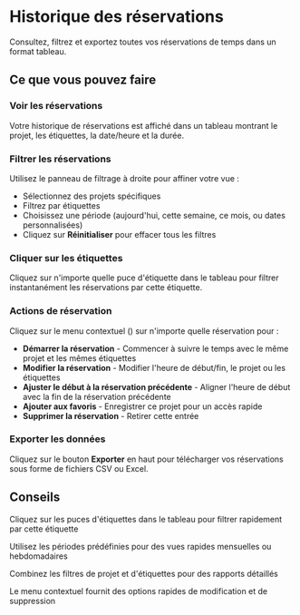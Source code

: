 # Historique des réservations

Consultez, filtrez et exportez toutes vos réservations de temps dans un format tableau.

## Ce que vous pouvez faire

### Voir les réservations
Votre historique de réservations est affiché dans un tableau montrant le projet, les étiquettes, la date/heure et la durée.

### Filtrer les réservations
Utilisez le panneau de filtrage à droite pour affiner votre vue :
- Sélectionnez des projets spécifiques
- Filtrez par étiquettes
- Choisissez une période (aujourd'hui, cette semaine, ce mois, ou dates personnalisées)
- Cliquez sur **Réinitialiser** pour effacer tous les filtres

### Cliquer sur les étiquettes
Cliquez sur n'importe quelle puce d'étiquette dans le tableau pour filtrer instantanément les réservations par cette étiquette.

### Actions de réservation
Cliquez sur le menu contextuel (<Icon name="EllipsisVertical" />) sur n'importe quelle réservation pour :
- **Démarrer la réservation** - Commencer à suivre le temps avec le même projet et les mêmes étiquettes
- **Modifier la réservation** - Modifier l'heure de début/fin, le projet ou les étiquettes
- **Ajuster le début à la réservation précédente** - Aligner l'heure de début avec la fin de la réservation précédente
- **Ajouter aux favoris** - Enregistrer ce projet pour un accès rapide
- **Supprimer la réservation** - Retirer cette entrée

### Exporter les données
Cliquez sur le bouton **Exporter** en haut pour télécharger vos réservations sous forme de fichiers CSV ou Excel.

## Conseils

<Tip>Cliquez sur les puces d'étiquettes dans le tableau pour filtrer rapidement par cette étiquette</Tip>

<Tip>Utilisez les périodes prédéfinies pour des vues rapides mensuelles ou hebdomadaires</Tip>

<Tip>Combinez les filtres de projet et d'étiquettes pour des rapports détaillés</Tip>

<Tip>Le menu contextuel fournit des options rapides de modification et de suppression</Tip>
